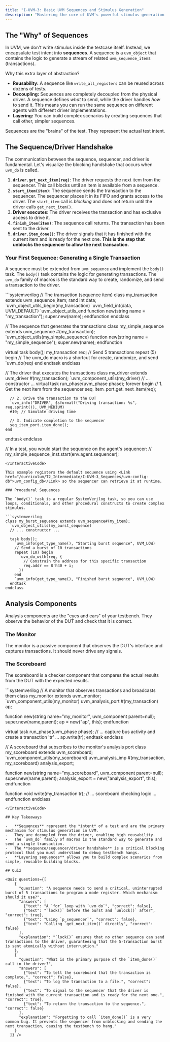 ```yaml
---
title: "I-UVM-3: Basic UVM Sequences and Stimulus Generation"
description: "Mastering the core of UVM's powerful stimulus generation methodology by writing sequences."
---
```



## The "Why" of Sequences

In UVM, we don't write stimulus inside the testcase itself. Instead, we encapsulate test intent into **sequences**. A sequence is a `uvm_object` that contains the logic to generate a stream of related `uvm_sequence_item`s (transactions).

Why this extra layer of abstraction?
-   **Reusability:** A sequence like `write_all_registers` can be reused across dozens of tests.
-   **Decoupling:** Sequences are completely decoupled from the physical driver. A sequence defines *what* to send, while the driver handles *how* to send it. This means you can run the same sequence on different agents with different driver implementations.
-   **Layering:** You can build complex scenarios by creating sequences that call other, simpler sequences.

Sequences are the "brains" of the test. They represent the actual test intent.

## The Sequence/Driver Handshake

The communication between the sequence, sequencer, and driver is fundamental. Let's visualize the blocking handshake that occurs when `uvm_do` is called.

<AnimatedUvmSequenceDriverHandshakeDiagram />

1.  **`driver.get_next_item(req)`**: The driver requests the next item from the sequencer. This call blocks until an item is available from a sequence.
2.  **`start_item(item)`**: The sequence sends the transaction to the sequencer. The sequencer places it in its FIFO and grants access to the driver. The `start_item` call is *blocking* and does not return until the driver calls `get_next_item()`.
3.  **Driver executes**: The driver receives the transaction and has exclusive access to drive it.
4.  **`finish_item(item)`**: The sequence call returns. The transaction has been sent to the driver.
5.  **`driver.item_done()`**: The driver signals that it has finished with the current item and is ready for the next one. **This is the step that unblocks the sequencer to allow the next transaction.**

### Your First Sequence: Generating a Single Transaction

A sequence must be extended from `uvm_sequence` and implement the `body()` task. The `body()` task contains the logic for generating transactions. The `uvm_do` family of macros is the standard way to create, randomize, and send a transaction to the driver.

<InteractiveCode>
```systemverilog
// The transaction (sequence item)
class my_transaction extends uvm_sequence_item;
  rand int data;
  `uvm_object_utils_begin(my_transaction)
    `uvm_field_int(data, UVM_DEFAULT)
  `uvm_object_utils_end
  function new(string name = "my_transaction"); super.new(name); endfunction
endclass

// The sequence that generates the transactions
class my_simple_sequence extends uvm_sequence #(my_transaction);
  `uvm_object_utils(my_simple_sequence)
  function new(string name = "my_simple_sequence"); super.new(name); endfunction

  virtual task body();
    my_transaction req;
    // Send 5 transactions
    repeat (5) begin
      // The uvm_do macro is a shortcut for create, randomize, and send
      `uvm_do(req)
    end
  endtask
endclass

// The driver that executes the transactions
class my_driver extends uvm_driver #(my_transaction);
  `uvm_component_utils(my_driver)
  // ... constructor ...
  virtual task run_phase(uvm_phase phase);
    forever begin
      // 1. Get the next item from the sequencer
      seq_item_port.get_next_item(req);

      // 2. Drive the transaction to the DUT
      `uvm_info("DRIVER", $sformatf("Driving transaction: %s", req.sprint()), UVM_MEDIUM)
      #10; // Simulate driving time

      // 3. Indicate completion to the sequencer
      seq_item_port.item_done();
    end
  endtask
endclass

// In a test, you would start the sequence on the agent's sequencer:
// my_simple_sequence_inst.start(env.agent.sequencer);
```
</InteractiveCode>

This example registers the default sequence using <Link href="/curriculum/T2_Intermediate/I-UVM-3_Sequences/uvm-config-db">uvm_config_db</Link> so the sequencer can retrieve it at runtime.

### Procedural Sequences

The `body()` task is a regular SystemVerilog task, so you can use loops, conditionals, and other procedural constructs to create complex stimulus.

```systemverilog
class my_burst_sequence extends uvm_sequence#(my_item);
  `uvm_object_utils(my_burst_sequence)
  // ... constructor ...

  task body();
    `uvm_info(get_type_name(), "Starting burst sequence", UVM_LOW)
    // Send a burst of 10 transactions
    repeat (10) begin
      `uvm_do_with(req, {
        // Constrain the address for this specific transaction
        req.addr == 8'h40 + i;
      })
    end
    `uvm_info(get_type_name(), "Finished burst sequence", UVM_LOW)
  endtask
endclass
```

## Analysis Components

Analysis components are the "eyes and ears" of your testbench. They observe the behavior of the DUT and check that it is correct.

### The Monitor

The monitor is a passive component that observes the DUT's interface and captures transactions. It should never drive any signals.

### The Scoreboard

The scoreboard is a checker component that compares the actual results from the DUT with the expected results.

<InteractiveCode>
```systemverilog
// A monitor that observes transactions and broadcasts them
class my_monitor extends uvm_monitor;
  `uvm_component_utils(my_monitor)
  uvm_analysis_port #(my_transaction) ap;

  function new(string name="my_monitor", uvm_component parent=null);
    super.new(name,parent);
    ap = new("ap", this);
  endfunction

  virtual task run_phase(uvm_phase phase);
    // ... capture bus activity and create a transaction 'tr' ...
    ap.write(tr);
  endtask
endclass

// A scoreboard that subscribes to the monitor's analysis port
class my_scoreboard extends uvm_scoreboard;
  `uvm_component_utils(my_scoreboard)
  uvm_analysis_imp #(my_transaction, my_scoreboard) analysis_export;

  function new(string name="my_scoreboard", uvm_component parent=null);
    super.new(name,parent);
    analysis_export = new("analysis_export", this);
  endfunction

  function void write(my_transaction tr);
    // ... scoreboard checking logic ...
  endfunction
endclass
```
</InteractiveCode>

## Key Takeaways

-   **Sequences** represent the *intent* of a test and are the primary mechanism for stimulus generation in UVM.
-   They are decoupled from the driver, enabling high reusability.
-   The `uvm_do` family of macros is the standard way to generate and send a single transaction.
-   The **sequence/sequencer/driver handshake** is a critical blocking protocol that you must understand to debug testbench hangs.
-   **Layering sequences** allows you to build complex scenarios from simple, reusable building blocks.

## Quiz

<Quiz questions={[
    {
      "question": "A sequence needs to send a critical, uninterrupted burst of 5 transactions to program a mode register. Which mechanism should it use?",
      "answers": [
        {"text": "A `for` loop with `uvm_do`", "correct": false},
        {"text": "`lock()` before the burst and `unlock()` after", "correct": true},
        {"text": "Using `p_sequencer`", "correct": false},
        {"text": "Calling `get_next_item()` directly", "correct": false}
      ],
      "explanation": "`lock()` ensures that no other sequence can send transactions to the driver, guaranteeing that the 5-transaction burst is sent atomically without interruption."
    },
    {
      "question": "What is the primary purpose of the `item_done()` call in the driver?",
      "answers": [
        {"text": "To tell the scoreboard that the transaction is complete.", "correct": false},
        {"text": "To log the transaction to a file.", "correct": false},
        {"text": "To signal to the sequencer that the driver is finished with the current transaction and is ready for the next one.", "correct": true},
        {"text": "To return the transaction to the sequence.", "correct": false}
      ],
      "explanation": "Forgetting to call `item_done()` is a very common bug. It prevents the sequencer from unblocking and sending the next transaction, causing the testbench to hang."
    }
  ]} />
